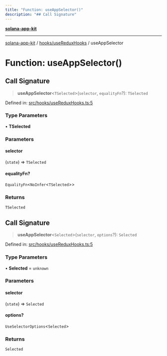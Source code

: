 ```yaml
---
title: "Function: useAppSelector()"
description: "## Call Signature"
---
```


[**solana-app-kit**](../../../README.mdx)

***

[solana-app-kit](../../../README.mdx) / [hooks/useReduxHooks](../README.mdx) / useAppSelector

# Function: useAppSelector()

## Call Signature

> **useAppSelector**\<`TSelected`\>(`selector`, `equalityFn`?): `TSelected`

Defined in: [src/hooks/useReduxHooks.ts:5](https://github.com/SendArcade/solana-social-starter/blob/b27156124ee1831d644b1af765e8d55a2885cd4f/src/hooks/useReduxHooks.ts#L5)

### Type Parameters

• **TSelected**

### Parameters

#### selector

(`state`) => `TSelected`

#### equalityFn?

`EqualityFn`\<`NoInfer`\<`TSelected`\>\>

### Returns

`TSelected`

## Call Signature

> **useAppSelector**\<`Selected`\>(`selector`, `options`?): `Selected`

Defined in: [src/hooks/useReduxHooks.ts:5](https://github.com/SendArcade/solana-social-starter/blob/b27156124ee1831d644b1af765e8d55a2885cd4f/src/hooks/useReduxHooks.ts#L5)

### Type Parameters

• **Selected** = `unknown`

### Parameters

#### selector

(`state`) => `Selected`

#### options?

`UseSelectorOptions`\<`Selected`\>

### Returns

`Selected`
